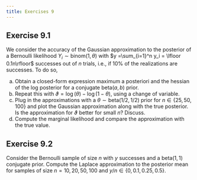 ```yaml
---
title: Exercises 9
---
```



## Exercise 9.1

We consider the accuracy of the Gaussian approximation to the posterior of a Bernoulli likelihood $Y_i \sim \mathsf{binom}(1, \theta)$ with $y =\sum_{i=1}^n y_i = \lfloor 0.1n\rfloor$ successes out of $n$ trials, i.e., if 10% of the realizations are successes. To do so,


a. Obtain a closed-form expression maximum a posteriori and the hessian of the log posterior for a conjugate $\mathsf{beta}(a,b)$ prior.
b. Repeat this with $\vartheta = \log(\theta) - \log(1-\theta)$, using a change of variable. 
c. Plug in the approximations with a $\theta \sim \mathsf{beta}(1/2, 1/2)$ prior for $n\in\{25, 50, 100\}$ and plot the Gaussian approximation along with the true posterior. Is the approximation for $\vartheta$ better for small $n$? Discuss.
d. Compute the marginal likelihood and compare the approximation with the true value.
      
## Exercise 9.2

Consider the Bernoulli sample of size $n$ with $y$ successes and a $\mathsf{beta}(1,1)$ conjugate prior. Compute the Laplace approximation to the posterior mean for samples of size $n=10, 20, 50, 100$ and $y/n \in \{0, 0.1, 0.25, 0.5\}$.


